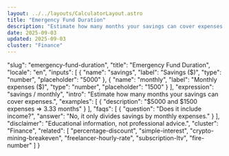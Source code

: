 ```yaml
---
layout: ../../layouts/CalculatorLayout.astro
title: "Emergency Fund Duration"
description: "Estimate how many months your savings can cover expenses."
date: 2025-09-03
updated: 2025-09-03
cluster: "Finance"
---
```


  "slug": "emergency-fund-duration",
  "title": "Emergency Fund Duration",
  "locale": "en",
  "inputs": [
    {
      "name": "savings",
      "label": "Savings ($)",
      "type": "number",
      "placeholder": "5000"
    },
    {
      "name": "monthly",
      "label": "Monthly expenses ($)",
      "type": "number",
      "placeholder": "1500"
    }
  ],
  "expression": "savings / monthly",
  "intro": "Estimate how many months your savings can cover expenses.",
  "examples": [
    {
      "description": "$5000 and $1500 expenses ⇒ 3.33 months"
    }
  ],
  "faqs": [
    {
      "question": "Does it include income?",
      "answer": "No, it only divides savings by monthly expenses."
    }
  ],
  "disclaimer": "Educational information, not professional advice.",
  "cluster": "Finance",
  "related": [
    "percentage-discount",
    "simple-interest",
    "crypto-mining-breakeven",
    "freelancer-hourly-rate",
    "subscription-ltv",
    "fire-number"
  ]
}

<Calculator schema={schema} />


